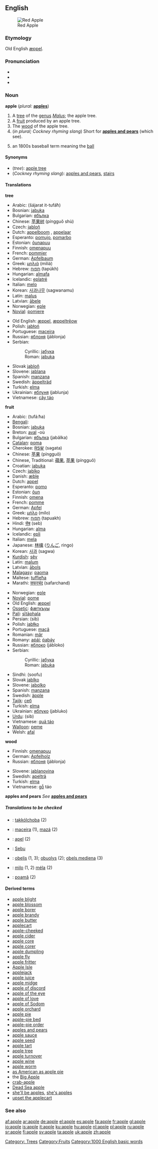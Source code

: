 {{see|Apple}}
==English==
[[Image:Apple 26.jpg|thumb|Red Apple]]

===Etymology===
Old English [[æppel]].

===Pronunciation===
*{{IPA|/ˈæ.pl̩/}}
*{{SAMPA|/"{p@l/}}
*{{audio|en-us-apple.ogg|Audio (US)}}

===Noun===
'''apple''' (''plural:'' '''[[apples]]''')

# A [[tree]] of the [[genus]] ''[[Malus]]''; the apple tree. [[Category: Trees]]
# A [[fruit]] produced by an apple tree.[[Category:Fruits]]
# The [[wood]] of the apple tree.
#(''in plural; Cockney rhyming slang'') Short for '''[[apples and pears]]''' (which see).
# {{baseball}} {{slang}} an 1800s baseball term meaning the [[ball]]

====Synonyms====
*(''tree''): [[apple tree]]
*(''Cockney rhyming slang''): [[apples and pears]], [[stairs]]

====Translations====
'''tree'''
{{top}}
*Arabic: {{ARchar|[[شجرة التفاح]]}} (šájarat it-tufáħ)
*Bosnian: [[jabuka#Bosnian|jabuka]] {{f}}
*Bulgarian: [[ябълка]] {{f}}
*Chinese: [[苹果树]] (píngguǒ shù)
*Czech: [[jabloň]] {{f}}
*Dutch: [[appelboom]] {{m}}, [[appelaar]] {{m}}
*Esperanto: [[pomujo]], [[pomarbo]]
*Estonian: [[õunapuu]]
*Finnish: [[omenapuu]]
*French: [[pommier]] {{m}}
*German: [[Apfelbaum]] {{m}}
*Greek: [[μηλιά]] (miliá) {{f}}
*Hebrew: [[תפוח]] (tapúkh)
*Hungarian: [[almafa]]
*Icelandic: [[eplatré]]
*Italian: [[melo]] {{m}}
*Korean: [[사과나무]] (sagwanamu)
*Latin: [[malus]] {{f}}
*Latvian: [[ābele]] {{f}}
*Norwegian: [[eple]] 
*[[Novial]]: [[pomiere]]
{{mid}}
*Old English: [[æppel]], [[æppeltreow|æppeltrēow]]
*Polish: [[jabłoń]] {{f}}
*Portuguese: [[maceira]] {{f}}
*Russian: [[яблоня]] (jáblonja) {{f}}
*Serbian:
*:Cyrillic: [[јабука#Serbian|јабука]] {{f}}
*:Roman: [[jabuka#Serbian|jabuka]] {{f}}
*Slovak [[jabloň]] {{f}}
*Slovene: [[jablana]] {{f}}
*Spanish: [[manzana]] {{f}}
*Swedish: [[äppelträd]] {{n}}
*Turkish: [[elma]]
*Ukrainian: [[яблуня]] (jablunja) {{f}}
*Vietnamese: [[cây táo]]
{{bottom}}

'''fruit'''
{{top}}
*Arabic: {{ARchar|[[تفاحة]]}} (tufá:ħa) {{f}}
*[[Bengali]]: {{BNchar|[[আেপল]]}}
*Bosnian: [[jabuka]] {{f}}
*Breton: [[aval]] {{m}} -où
*Bulgarian: [[ябълка]] (jabǎlka) {{f}}
*[[Catalan]]: [[poma]]
*Cherokee: [[ᏒᎦᏔ]] (sǝgata)
*Chinese: [[苹果]] (píngguǒ)
*Chinese, Traditional: [[蘋果]], [[苹果]] (píngguǒ)
*Croatian: [[jabuka]]
*Czech: [[jablko]] {{n}}
*Danish: [[æble]]
*Dutch: [[appel#Dutch|appel]] {{m}}
*Esperanto: [[pomo]]
*Estonian: [[õun]]
*Finnish: [[omena]]
*French: [[pomme]] {{f}}
*German: [[Apfel]] {{m}}
*Greek: [[μήλο]] (mílo) {{n}}
*Hebrew: [[תפוח]] (tapuakh) {{m}}
*Hindi: [[सेब]] (seb)
*Hungarian: [[alma]]
*Icelandic: [[epli]] {{n}}
*Italian: [[mela]] {{f}}
*Japanese: [[林檎]] ([[りんご]], ringo)
*Korean: [[사과]] (sagwa)
*[[Kurdish]]: [[sêv]]
*Latin: [[malum]] {{n}}
*Latvian: [[ābols]] {{m}}
*[[Malagasy]]: [[paoma]]
*Maltese: [[tuffieħa]]
*Marathi: [[सफरचंद]] (safarchand)
{{mid}}
*Norwegian: [[eple]] {{n}}
*[[Novial]]: [[pome]]
*Old English: [[æppel]]
*[[Ossetic]]: [[фӕткъуы]]
*[[Pali]]: [[sītāphala]]
*Persian: {{FAchar|[[سیب]]}} (sib)
*Polish: [[jabłko]] {{n}}
*Portuguese: [[maçã]] {{f}}
*Romanian: [[măr]] {{n}}
*Romany: [[aṗái]]; [[ṗabǝ́y]]
*Russian: [[яблоко]] (jábloko) {{n}}
*Serbian:
*:Cyrillic: [[јабука#Serbian|јабука]] {{f}}
*:Roman: [[jabuka#Serbian|jabuka]] {{f}}
*Sindhi: {{SDchar|[[صُوفُ]]}} {{m}} (soofu)
*Slovak [[jablko]] {{n}}
*Slovene: [[jabolko]] {{n}}
*Spanish: [[manzana]] {{f}}
*Swedish: [[äpple]] {{n}}
*[[Tajik]]: [[себ]]
*Turkish: [[elma]]
*Ukrainian: [[яблуко]] (jabluko) {{n}}
*[[Urdu]]: {{URchar|[[سيب]]}} (sib)
*Vietnamese: [[quả táo]]
*[[Walloon]]: [[peme]]
*Welsh: [[afal]]
{{bottom}}

'''wood'''
{{top}}
*Finnish: [[omenapuu]]
*German: [[Apfelholz]] {{n}}
*Russian: [[яблоня]] (jáblonja) {{f}}
{{mid}}
*Slovene: [[jablanovina]] {{f}}
*Swedish: [[apelträ]] {{n}}
*Turkish: [[elma]]
*Vietnamese: [[gỗ]] táo
{{bottom}}

'''apples and pears'''
''See'' '''[[apples and pears]]'''

=====Translations to be checked=====
<!--Remove this section once all of the translations below have been moved into the tables above.-->
{{checktrans}}

*{{ttbc|Alabama}}: [[takkólchoba]] (2)
*{{ttbc|Galician}}: [[maceira]] {{f}} (1), [[mazá]] {{f}} (2)
*{{ttbc|Indonesian}}: [[apel]] (2)
*{{ttbc|Kannada}}: [[Sebu]]
*{{ttbc|Lithuanian}}: [[obelis]] {{f}} (1, 3); [[obuolys]] {{m}} (2); [[obels mediena]] {{f}} (3)
*{{ttbc|Neapolitan}}: [[mìlo]] (1, 2) [[méla]] (2)
*{{ttbc|Romanian}}: [[poamă]] {{f}} (2)

====Derived terms====
*[[apple blight]]
*[[apple blossom]]
*[[apple borer]]
*[[apple brandy]]
*[[apple butter]]
*[[applecart]]
*[[apple-cheeked]]
*[[apple cider]]
*[[apple core]]
*[[apple corer]]
*[[apple dumpling]]
*[[apple fly]]
*[[apple fritter]]
*[[Apple Isle]]<!--Australian - Tasmania-->
*[[applejack]]
*[[apple juice]]
*[[apple midge]]
*[[apple of discord]]
*[[apple of the eye]]
*[[apple of love]]
*[[apple of Sodom]]
*[[apple orchard]]
*[[apple pie]]
*[[apple-pie bed]]
*[[apple-pie order]]
*[[apples and pears]]<!--Cockney rhyming slang for "stairs"-->
*[[apple sauce]]
*[[apple seed]]
*[[apple tart]]
*[[apple tree]]
*[[apple turnover]]
*[[apple wine]]
*[[apple worm]]
*[[as American as apple pie]]
*the [[Big Apple]]
*[[crab-apple]]
*[[Dead Sea apple]]
*[[she'll be apples]], [[she's apples]]
*[[upset the applecart]]

===See also===
{{wikipedia}}
{{BE-ready}}

[[Category:1000 English basic words]]

[[af:apple]]
[[ar:apple]]
[[de:apple]]
[[el:apple]]
[[es:apple]]
[[fa:apple]]
[[fr:apple]]
[[gl:apple]]
[[io:apple]]
[[is:apple]]
[[it:apple]]
[[ku:apple]]
[[hu:apple]]
[[nl:apple]]
[[pl:apple]]
[[ru:apple]]
[[sr:apple]]
[[fi:apple]]
[[sv:apple]]
[[ta:apple]]
[[uk:apple]]
[[zh:apple]]